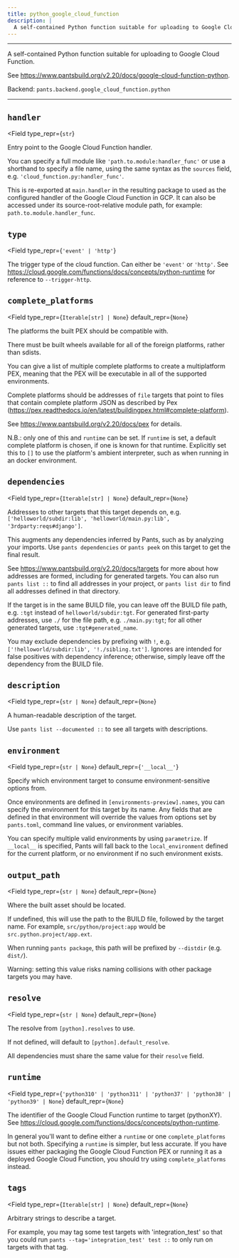 ```yaml
---
title: python_google_cloud_function
description: |
  A self-contained Python function suitable for uploading to Google Cloud Function.
---
```



---

A self-contained Python function suitable for uploading to Google Cloud Function.

See https://www.pantsbuild.org/v2.20/docs/google-cloud-function-python.

Backend: <span className="color--primary">`pants.backend.google_cloud_function.python`</span>

---

<span className={styles.options}>

## `handler`

<Field
    type_repr={`str`}
>

Entry point to the Google Cloud Function handler.

You can specify a full module like `'path.to.module:handler_func'` or use a shorthand to specify a file name, using the same syntax as the `sources` field, e.g. `'cloud_function.py:handler_func'`.

This is re-exported at `main.handler` in the resulting package to used as the configured handler of the Google Cloud Function in GCP. It can also be accessed under its source-root-relative module path, for example: `path.to.module.handler_func`.

</Field>

## `type`

<Field
    type_repr={`'event' | 'http'`}
>

The trigger type of the cloud function. Can either be `'event'` or `'http'`. See https://cloud.google.com/functions/docs/concepts/python-runtime for reference to `--trigger-http`.

</Field>

## `complete_platforms`

<Field
    type_repr={`Iterable[str] | None`}
    default_repr={`None`}
>

The platforms the built PEX should be compatible with.

There must be built wheels available for all of the foreign platforms, rather than sdists.

You can give a list of multiple complete platforms to create a multiplatform PEX, meaning that the PEX will be executable in all of the supported environments.

Complete platforms should be addresses of `file` targets that point to files that contain complete platform JSON as described by Pex (https://pex.readthedocs.io/en/latest/buildingpex.html#complete-platform).

See https://www.pantsbuild.org/v2.20/docs/pex for details.

N.B.: only one of this and `runtime` can be set. If `runtime` is set, a default complete platform is chosen, if one is known for that runtime. Explicitly set this to `[]` to use the platform&#x27;s ambient interpreter, such as when running in an docker environment.

</Field>

## `dependencies`

<Field
    type_repr={`Iterable[str] | None`}
    default_repr={`None`}
>

Addresses to other targets that this target depends on, e.g. `['helloworld/subdir:lib', 'helloworld/main.py:lib', '3rdparty:reqs#django']`.

This augments any dependencies inferred by Pants, such as by analyzing your imports. Use `pants dependencies` or `pants peek` on this target to get the final result.

See https://www.pantsbuild.org/v2.20/docs/targets for more about how addresses are formed, including for generated targets. You can also run `pants list ::` to find all addresses in your project, or `pants list dir` to find all addresses defined in that directory.

If the target is in the same BUILD file, you can leave off the BUILD file path, e.g. `:tgt` instead of `helloworld/subdir:tgt`. For generated first-party addresses, use `./` for the file path, e.g. `./main.py:tgt`; for all other generated targets, use `:tgt#generated_name`.

You may exclude dependencies by prefixing with `!`, e.g. `['!helloworld/subdir:lib', '!./sibling.txt']`. Ignores are intended for false positives with dependency inference; otherwise, simply leave off the dependency from the BUILD file.

</Field>

## `description`

<Field
    type_repr={`str | None`}
    default_repr={`None`}
>

A human-readable description of the target.

Use `pants list --documented ::` to see all targets with descriptions.

</Field>

## `environment`

<Field
    type_repr={`str | None`}
    default_repr={`'__local__'`}
>

Specify which environment target to consume environment-sensitive options from.

Once environments are defined in `[environments-preview].names`, you can specify the environment for this target by its name. Any fields that are defined in that environment will override the values from options set by `pants.toml`, command line values, or environment variables.

You can specify multiple valid environments by using `parametrize`. If `__local__` is specified, Pants will fall back to the `local_environment` defined for the current platform, or no environment if no such environment exists.

</Field>

## `output_path`

<Field
    type_repr={`str | None`}
    default_repr={`None`}
>

Where the built asset should be located.

If undefined, this will use the path to the BUILD file, followed by the target name. For example, `src/python/project:app` would be `src.python.project/app.ext`.

When running `pants package`, this path will be prefixed by `--distdir` (e.g. `dist/`).

Warning: setting this value risks naming collisions with other package targets you may have.

</Field>

## `resolve`

<Field
    type_repr={`str | None`}
    default_repr={`None`}
>

The resolve from `[python].resolves` to use.

If not defined, will default to `[python].default_resolve`.

All dependencies must share the same value for their `resolve` field.

</Field>

## `runtime`

<Field
    type_repr={`'python310' | 'python311' | 'python37' | 'python38' | 'python39' | None`}
    default_repr={`None`}
>

The identifier of the Google Cloud Function runtime to target (pythonXY). See https://cloud.google.com/functions/docs/concepts/python-runtime.

In general you&#x27;ll want to define either a `runtime` or one `complete_platforms` but not both. Specifying a `runtime` is simpler, but less accurate. If you have issues either packaging the Google Cloud Function PEX or running it as a deployed Google Cloud Function, you should try using `complete_platforms` instead.

</Field>

## `tags`

<Field
    type_repr={`Iterable[str] | None`}
    default_repr={`None`}
>

Arbitrary strings to describe a target.

For example, you may tag some test targets with &#x27;integration_test&#x27; so that you could run `pants --tag='integration_test' test ::` to only run on targets with that tag.

</Field>

</span>
